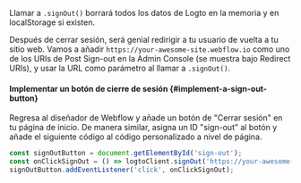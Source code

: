 Llamar a `.signOut()` borrará todos los datos de Logto en la memoria y en localStorage si existen.

Después de cerrar sesión, será genial redirigir a tu usuario de vuelta a tu sitio web. Vamos a añadir `https://your-awesome-site.webflow.io` como uno de los URIs de Post Sign-out en la Admin Console (se muestra bajo Redirect URIs), y usar la URL como parámetro al llamar a `.signOut()`.

#### Implementar un botón de cierre de sesión \{#implement-a-sign-out-button}

Regresa al diseñador de Webflow y añade un botón de "Cerrar sesión" en tu página de inicio. De manera similar, asigna un ID "sign-out" al botón y añade el siguiente código al código personalizado a nivel de página.

```js
const signOutButton = document.getElementById('sign-out');
const onClickSignOut = () => logtoClient.signOut('https://your-awesome-site.webflow.io');
signOutButton.addEventListener('click', onClickSignOut);
```
